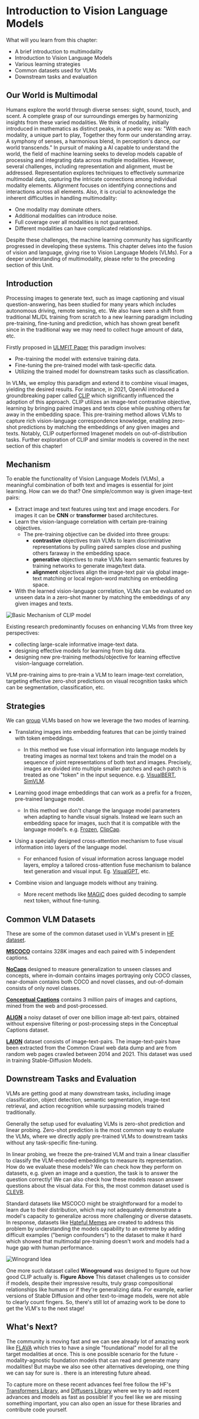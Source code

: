 # Introduction to Vision Language Models

What will you learn from this chapter:
- A brief introduction to multimodality
- Introduction to Vision Language Models
- Various learning strategies
- Common datasets used for VLMs
- Downstream tasks and evaluation

## Our World is Multimodal 
Humans explore the world through diverse senses: sight, sound, touch, and scent. A complete grasp of our surroundings emerges by harmonizing insights from these varied modalities.
We think of modality, initially introduced in mathematics as distinct peaks, in a poetic way as: "With each modality, a unique part to play, Together they form our understanding array. A symphony of senses, a harmonious blend, In perception's dance, our world transcends." In pursuit of making a AI capable to understand the world, the field of machine learning seeks to develop models capable of processing and integrating data across multiple modalities. However, several challenges, including representation and alignment, must be addressed. Representation explores techniques to effectively summarize multimodal data, capturing the intricate connections among individual modality elements. Alignment focuses on identifying connections and interactions across all elements.
Also, it is crucial to acknowledge the inherent difficulties in handling multimodality:
- One modality may dominate others.
- Additional modalities can introduce noise.
- Full coverage over all modalities is not guaranteed.
- Different modalities can have complicated relationships.

Despite these challenges, the machine learning community has significantly progressed in developing these systems. This chapter delves into the fusion of vision and language, giving rise to Vision Language Models (VLMs). For a deeper understanding of multimodality, please refer to the preceding section of this Unit.


## Introduction 
Processing images to generate text, such as image captioning and visual question-answering, has been studied for many years which includes autonomous driving, remote sensing, etc. We also have seen a shift from traditional ML/DL training from scratch to a new learning paradigm including pre-training, fine-tuning and prediction, which has shown great benefit since in the traditional way we may need to collect huge amount of data, etc. 

Firstly proposed in [ULMFIT Paper](https://aclanthology.org/P18-1031.pdf) this paradigm involves:
- Pre-training the model with extensive training data.
- Fine-tuning the pre-trained model with task-specific data.
- Utilizing the trained model for downstream tasks such as classification.

In VLMs, we employ this paradigm and extend it to combine visual images, yielding the desired results. For instance, in 2021, OpenAI introduced a groundbreaking paper called [CLIP](https://openai.com/research/clip) which significantly influenced the adoption of this approach. CLIP utilizes an image-text contrastive objective, learning by bringing paired images and texts close while pushing others far away in the embedding space. This pre-training method allows VLMs to capture rich vision-language correspondence knowledge, enabling zero-shot predictions by matching the embeddings of any given images and texts. Notably, CLIP outperformed Imagenet models on out-of-distribution tasks. Further exploration of CLIP and similar models is covered in the next section of this chapter!


## Mechanism
To enable the functionality of Vision Language Models (VLMs), a meaningful combination of both text and images is essential for joint learning. How can we do that? One simple/common way is given image-text pairs:
- Extract image and text features using text and image encoders. For images it can be **CNN** or **transformer** based architectures.
- Learn the vision-language correlation with certain pre-training objectives.
    - The pre-training objective can be divided into three groups:
        - **contrastive** objectives train VLMs to learn discriminative representations by pulling paired samples close and pushing others faraway in the embedding space.
        - **generative** objectives to make VLMs learn semantic features by training networks to generate image/text data.
        - **alignment** objectives align the image-text pair via global image-text matching or local region-word matching on embedding space.
- With the learned vision-language correlation, VLMs can be evaluated on unseen data in a zero-shot manner by matching the embeddings of any given images and texts.

![Basic Mechanism of CLIP model](https://huggingface.co/datasets/hf-vision/course-assets/resolve/99ac107ade7fb89aae792f3655341528e64e1fbb/clip_paper.png)

Existing research predominantly focuses on enhancing VLMs from three key perspectives:
- collecting large-scale informative image-text data. 
- designing effective models for learning from big data. 
- designing new pre-training methods/objective for learning effective vision-language correlation.

VLM pre-training aims to pre-train a VLM to learn image-text correlation, targeting effective zero-shot predictions on visual recognition tasks which can be segmentation, classification, etc. 

## Strategies
We can [group](https://lilianweng.github.io/posts/2022-06-09-vlm/#no-training) VLMs based on how we leverage the two modes of learning.

- Translating images into embedding features that can be jointly trained with token embeddings.
    - In this method we fuse visual information into language models by treating images as normal text tokens and train the model on a sequence of joint representations of both text and images. Precisely, images are divided into multiple smaller patches and each patch is treated as one "token" in the input sequence. e.g. [VisualBERT](https://arxiv.org/abs/1908.03557), [SimVLM](https://arxiv.org/abs/2108.10904).

- Learning good image embeddings that can work as a prefix for a frozen, pre-trained language model.
    - In this method we don't change the language model parameters when adapting to handle visual signals. Instead we learn such an embedding space for images, such that it is compatible with the language model’s. e.g. [Frozen](https://arxiv.org/abs/2106.13884), [ClipCap](https://arxiv.org/abs/2111.09734).

- Using a specially designed cross-attention mechanism to fuse visual information into layers of the language model.
    - For enhanced fusion of visual information across language model layers, employ a tailored cross-attention fuse mechanism to balance text generation and visual input. Eg. [VisualGPT](https://arxiv.org/abs/2102.10407), etc.
- Combine vision and language models without any training.
    - More recent methods like [MAGiC](https://arxiv.org/abs/2205.02655) does guided decoding to sample next token, without fine-tuning.


## Common VLM Datasets
These are some of the common dataset used in VLM's present in [HF dataset](https://huggingface.co/docs/datasets/index).

**[MSCOCO](https://huggingface.co/datasets/HuggingFaceM4/COCO)** contains 328K images and each paired with 5 independent captions.

**[NoCaps](https://huggingface.co/datasets/HuggingFaceM4/NoCaps)** designed to measure generalization to unseen classes and concepts, where in-domain contains images portraying only COCO classes, near-domain contains both COCO and novel classes, and out-of-domain consists of only novel classes.

**[Conceptual Captions](https://huggingface.co/datasets/conceptual_captions)** contains 3 million pairs of images and captions, mined from the web and post-processed.

**[ALIGN](https://huggingface.co/blog/vit-align)**  a noisy dataset of over one billion image alt-text pairs, obtained without expensive filtering or post-processing steps in the Conceptual Captions dataset.

**[LAION](https://huggingface.co/collections/laion/openclip-datacomp-64fcac9eb961d0d12cb30bc3)** dataset consists of image-text-pairs. The image-text-pairs have been extracted from the Common Crawl web data dump and are from random web pages crawled between 2014 and 2021. This dataset was used in training Stable-Diffusion Models.


## Downstream Tasks and Evaluation
VLMs are getting good at many downstream tasks, including image classification, object detection, semantic segmentation, image-text retrieval, and action recognition while surpassing models trained traditionally. 

Generally the setup used for evaluating VLMs is zero-shot prediction and linear probing. Zero-shot prediction is the most common way to evaluate the VLMs, where we directly apply pre-trained VLMs to downstream tasks without any task-specific fine-tuning. 

In linear probing, we freeze the pre-trained VLM and train a linear classifier to classify the VLM-encoded embeddings to measure its representation. How do we evaluate these models? We can check how they perform on datasets, e.g. given an image and a question, the task is to answer the question correctly! We can also check how these models reason answer questions about the visual data. For this, the most common dataset used is [CLEVR](https://cs.stanford.edu/people/jcjohns/clevr/). 

Standard datasets like MSCOCO might be straightforward for a model to learn due to their distribution, which may not adequately demonstrate a model's capacity to generalize across more challenging or diverse datasets. In response, datasets like [Hateful Memes](https://arxiv.org/abs/2005.04790) are created to address this problem by understanding the models capability to an extreme by adding difficult examples ("benign confounders") to the dataset to make it hard which showed that multimodal pre-training doesn't work and models had a huge gap with human performance. 

![Winogrand Idea](https://huggingface.co/datasets/hf-vision/course-assets/resolve/99ac107ade7fb89aae792f3655341528e64e1fbb/winogrand_paper.png) 

One more such dataset called **Winoground** was designed to figure out how good CLIP actually is. **Figure Above** This dataset challenges us to consider if models, despite their impressive results, truly grasp compositional relationships like humans or if they're generalizing data. For example, earlier versions of Stable Diffusion and other text-to-image models, were not able to clearly count fingers. So, there's still lot of amazing work to be done to get the VLM's to the next stage! 

## What's Next?
The community is moving fast and we can see already lot of amazing work like [FLAVA](https://arxiv.org/abs/2112.04482) which tries to have a single "foundational" model for all the target modalities at once. This is one possible scenario for the future - modality-agnostic foundation models that can read and generate many modalities! But maybe we also see other alternatives developing, one thing we can say for sure is . there is an interesting future ahead. 

To capture more on these recent advances feel free follow the HF's [Transformers Library](https://huggingface.co/docs/transformers/index), and [Diffusers Library](https://huggingface.co/docs/diffusers/index) where we try to add recent advances and models as fast as possible! If you feel like we are missing something important, you can also open an issue for these libraries and contribute code yourself.